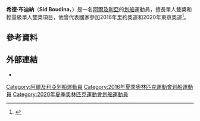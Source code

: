 {{Infobox sportsperson
| name           = 希德·布迪納<br />''Sid Boudina''
| image          = 
| caption        = 
| birth_name     = 
| fullname       = Sid Ali Boudina 
| nickname       = 
| nationality    = 
| residence      = 
| birth_date     = {{birth date and age|1990|5|7|df=yes}}
| birth_place    = 
| death_date     = 
| death_place    = 
| height         = {{height|m=1.78}}
| weight         = {{weight|kg=71}}
| website        = 
| country        = {{ALG}}
| sport          = 
| event          = [[划船|划船]]
| olympics       = 
| show-medals    = yes
| medaltemplates = 
}}
'''希德·布迪納'''（'''Sid Boudina'''，{{bd|1990年|5月7日|catIdx=Boudina, Sid}}）是一名[[阿爾及利亞|阿爾及利亞]]的[[划船|划船]]運動員，擅長單人雙槳和輕量級單人雙槳項目，他曾代表國家參加2016年里約奧運和2020年東京奧運<ref>{{cite web |url=https://worldrowing.com/athlete/a96fc977-d812-4912-957d-5b6395245d53 |title=Sid Boudina |publisher=World Rowing |date=2016-04-30 |accessdate=2016-04-30 |archive-date=2021-07-22 |archive-url=https://web.archive.org/web/20210722150434/https://worldrowing.com/athlete/a96fc977-d812-4912-957d-5b6395245d53 |dead-url=no }}</ref>。

== 參考資料 ==
{{Reflist}}

== 外部連結 ==
* {{FISA|a96fc977-d812-4912-957d-5b6395245d53}}

{{Algeria-stub}}

{{DEFAULTSORT:Boudina, Sid}}
[[Category:阿爾及利亞划船運動員|Category:阿爾及利亞划船運動員]]
[[Category:2016年夏季奧林匹克運動會划船運動員|Category:2016年夏季奧林匹克運動會划船運動員]]
[[Category:2020年夏季奧林匹克運動會划船運動員|Category:2020年夏季奧林匹克運動會划船運動員]]
